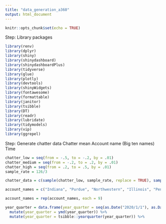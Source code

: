 ```yaml
---
title: "data_generation_a360"
output: html_document
---
```


```r
knitr::opts_chunk$set(echo = TRUE)
```
Step: Library packages
```r
library(renv)
library(dplyr)
library(shiny)
library(shinydashboard)
library(shinydashboardPlus)
library(tidyverse)
library(glue)
library(plotly)
library(devtools)
library(shinyWidgets)
library(fontawesome)
library(formattable)
library(janitor)
library(tsibble)
library(DT)
library(readr)
library(lubridate)
library(tidymodels)
library(vip)
library(ggrepel)
```
Step: Generate chatter data
Chatter mean 
Account name (Big ten names)
Time
```r
chatter_low = seq(from = -.5, to = -.2, by = .01)
chatter_medium = seq(from = -.2, to = .2, by = .01)
chatter_high = seq(from = .2, to = .5, by = .01)
sample_rate = 126/3

chatter_data = c(sample(chatter_low, sample_rate, replace = TRUE), sample(chatter_medium, sample_rate, replace = TRUE), sample(chatter_high, sample_rate, replace = TRUE))

account_names = c("Indiana", "Purdue", "Northwestern", "Illinois", "Penn State", "Ohio State", "Nebraska", "Michigan State", "Michigan", "Rutgers", "Maryland", "Minnesota", "Iowa", "Wisconsin") 

account_names = rep(account_names, each = 9)

year_quarter = data.frame(year_quarter = seq(as.Date("2020/1/1"), as.Date("2022/1/1"), "months")) %>%
  mutate(year_quarter = ymd(year_quarter)) %>%
  mutate(year_quarter = tsibble::yearquarter(year_quarter)) %>%
  dplyr::distinct(year_quarter) 

year_quarter = rep(year_quarter$year_quarter, times = 14)

account_year = data.frame(account_names = account_names, year_quarter = year_quarter)

chatter_data = data.frame(account_year, chatter_data = chatter_data)
chatter_data
```
Steps: Data generation for key drivers
```r
nps_low = c(4:10)
nps_medium = c(7:10)
nps_high = c(8:10)
sampling_rate = 126/3
data_nps = c(sample(nps_low, size = sampling_rate, replace = TRUE), sample(nps_medium, size = sampling_rate, replace = TRUE), sample(nps_high, size = sampling_rate, replace = TRUE))


driver_low = c(1:5)
driver_high = c(3:5)

#useful, usable, desireable, findable, credible, valuable
sampling_rate_driver = 126

driver_function = function(data){
  x = sample(data, size = sampling_rate_driver, replace = TRUE)
}

useful = driver_function(data = driver_high)
useable = driver_function(data = driver_low)
desireable = driver_function(data = driver_high)
findable = driver_function(data = driver_low)
credible = driver_function(data = driver_high)
valuable = driver_function(data = driver_low)



nps_data = data.frame(year_quarter, account_names, data_nps, useful, useable, desireable, findable, credible, valuable)

nps_data
```


